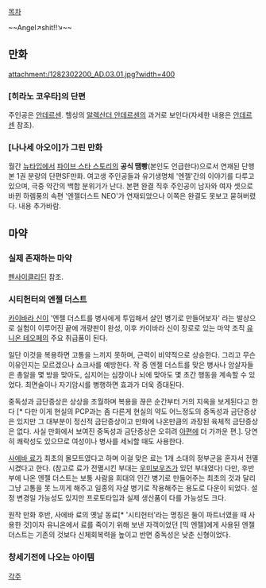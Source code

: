[[목차]]

~~Angel↗shit!!↘~~
== 만화 ==
attachment:/1282302200_AD.03.01.jpg?width=400
=== [히라노 코우타]의 단편 ===
주인공은 [[안데르센]].
헬싱의 [[알렉산더 안데르센]]의 과거로 보인다(자세한 내용은 [[안데르센]] 참조).

=== [나나세 아오이]가 그린 만화 ===
월간 [[뉴타입]]에서 [[파이브 스타 스토리]]의 '''공식 땜빵'''(본인도 언급한다)으로서 연재된 단행본 1권 분량의 단편SF만화. 여고생 주인공들과 유기생명체 '엔젤'간의 이야기를 다루고 있으며, 극중 약간의 백합 분위기가 난다. 본편 완결 직후 주인공이 남자와 여자 셋으로 바뀐 하렘풍의 속편 '엔젤더스트 NEO'가 연재되었으나 이쪽은 완결도 못보고 묻혀버렸다. 내용 추가바람. 

== 마약 ==
=== 실제 존재하는 마약 ===
[[펜사이클리딘]] 참조.


=== 시티헌터의 엔젤 더스트 ===
[[카이바라 신]]이 '엔젤 더스트를 병사에게 투입해서 살인 병기로 만들어보자' 라는 발상으로 실험이 이루어진 끝에 개량판이 완성, 이후 카이바라 신이 장로로 있는 마약 조직 [[유니온 테오페]]의 주요 취급품이 된다.

일단 이것을 복용하면 고통을 느끼지 못하며, 근력이 비약적으로 상승한다. 그리고 무슨 이유인지는 모르겠으나 쇼크사를 예방한다. 작 중 엔젤 더스트를 맞은 병사나 암살자들은 총알을 몇 방을 맞아도, 심지어는 심장이나 뇌에 맞아도 몇 초간 행동을 계속할 수 있었다. 최면술이나 자기암시를 병행하면 효과가 더욱 증대된다.

중독성과 금단증상은 상상을 초월하며 복용을 끊은 순간부터 거의 지옥을 보게된다고 한다 [* 다만 이게 현실의 PCP과는 좀 다른게 현실의 약도 어느정도의 중독성과 금단증상은 있지만 그 대부분이 정신적 금단증상이고 만화에 나온만큼의 과장된 육체적 금단증상은 없다.  사실 만화에서 보여진 중독성과 금단증상은 오히려 [[아편]]에 더 가까운 편.]. 당연히 쾌락성도 있으므로 여성이나 병사를 세뇌할 때도 사용한다.

[[사에바 료]]가 최초의 몰모트였다고 하며 이걸 맞은 료는 1개 소대의 정부군을 혼자서 전멸시켰다고 한다. (참고로 료가 전멸시킨 부대는 [[우미보우즈]]가 있던 부대였다)
다만, 후반부에 나온 엔젤 더스트는 보통 사람을 희대의 인간 병기로 만들어주는 최초의 것과 달리 그냥 고통을 못 느끼게 해주고 일종의 자살 병기로 작용해주는 용도로 다운이 되었다. 설정 변경일 가능성도 있지만 프로토타입과 실제 생산품이 다를 가능성도 크다.

원작 만화 후반, 사에바 료의 옛날 동료[* '시티헌터'라는 명칭은 둘이 파트너였을 때 사용한 것]이자 유니온에서 료를 죽이기 위해 보낸 자객이었던 [믹 엔젤]에게 사용된 엔젤 더스트는 기존의 것보다 신체회복력을 높이고 반면 중독성은 낮춘 신형이었다.


=== 창세기전에 나오는 아이템 ===

[[각주]]
